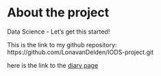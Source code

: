 
# About the project

Data Science - Let's get this started!

This is the link to my github repository:
https://github.com/LonavanDelden/IODS-project.git

here is the link to the [diary page](https://lonavandelden.github.io/IODS-project/)
